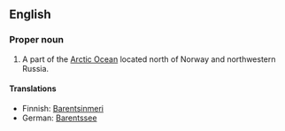 ==English==

===Proper noun===
{{en-proper noun}}

# A part of the [[Arctic Ocean]] located north of Norway and northwestern Russia. 

====Translations====
{{top}}
*Finnish: [[Barentsinmeri]]
*German: [[Barentssee]] {{f}}
{{bottom}}